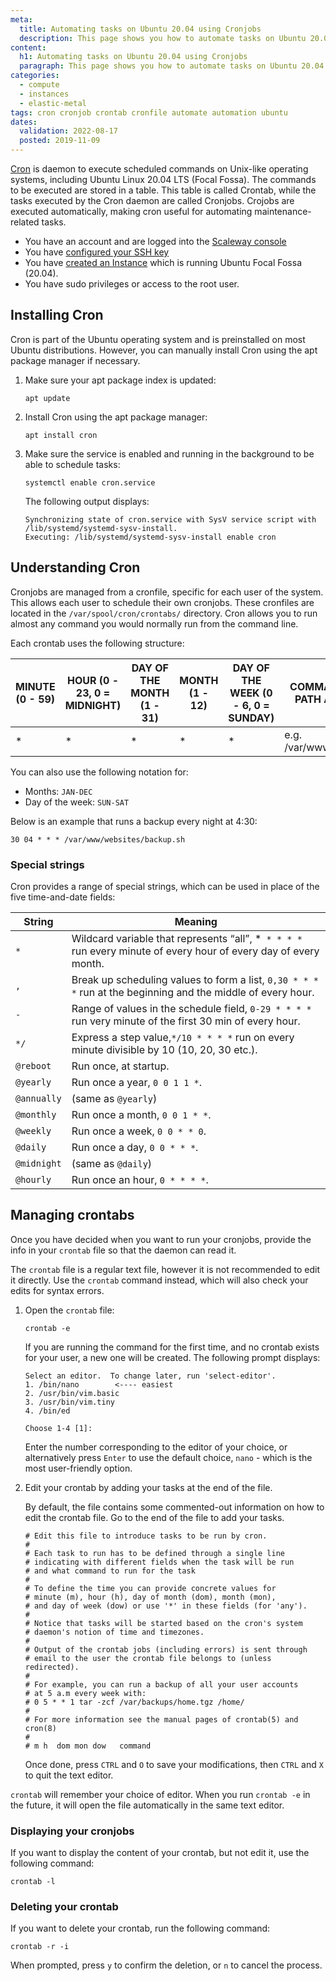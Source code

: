 ```yaml
---
meta:
  title: Automating tasks on Ubuntu 20.04 using Cronjobs
  description: This page shows you how to automate tasks on Ubuntu 20.04 using Cronjobs
content:
  h1: Automating tasks on Ubuntu 20.04 using Cronjobs
  paragraph: This page shows you how to automate tasks on Ubuntu 20.04 using Cronjobs
categories:
  - compute
  - instances
  - elastic-metal
tags: cron cronjob crontab cronfile automate automation ubuntu
dates:
  validation: 2022-08-17
  posted: 2019-11-09
---
```


[Cron](https://manpages.ubuntu.com/manpages/focal/en/man8/cron.8.html) is daemon to execute scheduled commands on Unix-like operating systems, including Ubuntu Linux 20.04 LTS (Focal Fossa). 
The commands to be executed are stored in a table. This table is called Crontab, while the tasks executed by the Cron daemon are called Cronjobs. Crojobs are executed automatically, making cron useful for automating maintenance-related tasks.



<Message type="requirement">

- You have an account and are logged into the [Scaleway console](https://console.scaleway.com)
- You have [configured your SSH key](/console/my-project/how-to/create-ssh-key)
- You have [created an Instance](/compute/instances/how-to/create-an-instance/) which is running Ubuntu Focal Fossa (20.04).
- You have sudo privileges or access to the root user.

</Message>

## Installing Cron

Cron is part of the Ubuntu operating system and is preinstalled on most Ubuntu distributions. However, you can manually install Cron using the apt package manager if necessary.

1. Make sure your apt package index is updated:
    ```
    apt update
    ```

2. Install Cron using the apt package manager:
    ```
    apt install cron
    ```

3. Make sure the service is enabled and running in the background to be able to schedule tasks: 

    ```
    systemctl enable cron.service
    ```

    The following output displays: 
    ```
    Synchronizing state of cron.service with SysV service script with /lib/systemd/systemd-sysv-install.
    Executing: /lib/systemd/systemd-sysv-install enable cron
    ```

##  Understanding Cron

Cronjobs are managed from a cronfile, specific for each user of the system. This allows each user to schedule their own cronjobs. These cronfiles are located in the `/var/spool/cron/crontabs/` directory.
Cron allows you to run almost any command you would normally run from the command line. 

Each crontab uses the following structure:

| MINUTE (0 - 59) 	| HOUR (0 - 23, 0 = MIDNIGHT) 	| DAY OF THE MONTH (1 - 31) 	| MONTH (1 - 12) 	| DAY OF THE WEEK (0 - 6, 0 = SUNDAY) 	| COMMAND OR DIRECTORY PATH AND SCRIPT NAME 	|
|-----------------	|-----------------------------	|---------------------------	|----------------	|-------------------------------------	|-------------------------------------------	|
| *                	| *                            	| *             	            | *               	| *                                   	| e.g. /var/www/websites/backup.sh          	|

<Message type="tip">

You can also use the following notation for:
* Months: `JAN-DEC`
* Day of the week: `SUN-SAT`

</Message>

Below is an example that runs a backup every night at 4:30: 

```
30 04 * * * /var/www/websites/backup.sh
```

### Special strings

Cron provides a range of special strings, which can be used in place of the five time-and-date fields:

| String       	| Meaning                                                                                                          	|
|--------------	|------------------------------------------------------------------------------------------------------------------	|
| `*`          	| Wildcard variable that represents “all”, *` * * * *` run every minute of every hour of every day of every month. 	|
| `,`          	| Break up scheduling values to form a list, `0,30 * * * *` run at the beginning and the middle of every hour.     	|
| `-`          	| Range of values in the schedule field, `0-29 * * * *`  run very minute of the first 30 min of every hour.        	|
| `*/`         	| Express a step value,`*/10 * * * *` run on every minute divisible by 10 (10, 20, 30 etc.).                       	|
| `@reboot`   	| Run once, at startup.                                                                                            	|
| `@yearly`   	| Run once a year, `0 0 1 1 *`.                                                                                    	|
| `@annually` 	| (same as `@yearly`)                                                                                              	|
| `@monthly`  	| Run once a month, `0 0 1 * *`.                                                                                   	|
| `@weekly`   	| Run once a week, `0 0 * * 0`.                                                                                    	|
| `@daily`    	| Run once a day, `0 0 * * *`.                                                                                     	|
| `@midnight` 	| (same as `@daily`)                                                                                               	|
| `@hourly`   	| Run once an hour, `0 * * * *`.                                                                                   	|

## Managing crontabs

Once you have decided when you want to run your cronjobs, provide the info in your `crontab` file so that the daemon can read it. 

<Message type="important">

The `crontab` file is a regular text file, however it is not recommended to edit it directly. Use the `crontab` command instead, which will also check your edits for syntax errors. 

</Message>

1. Open the `crontab` file: 
    ```
    crontab -e 
    ```

    If you are running the command for the first time, and no crontab exists for your user, a new one will be created. The following prompt displays:

    ```
    Select an editor.  To change later, run 'select-editor'.
    1. /bin/nano        <---- easiest
    2. /usr/bin/vim.basic
    3. /usr/bin/vim.tiny
    4. /bin/ed

    Choose 1-4 [1]:
    ```

    Enter the number corresponding to the editor of your choice, or alternatively press `Enter` to use the default choice, `nano` - which is the most user-friendly option. 

2. Edit your crontab by adding your tasks at the end of the file. 

    <Message type ="note"> 

    By default, the file contains some commented-out information on how to edit the crontab file. Go to the end of the file to add your tasks. 

    </Message>

    ```
    # Edit this file to introduce tasks to be run by cron.
    #
    # Each task to run has to be defined through a single line
    # indicating with different fields when the task will be run
    # and what command to run for the task
    #
    # To define the time you can provide concrete values for
    # minute (m), hour (h), day of month (dom), month (mon),
    # and day of week (dow) or use '*' in these fields (for 'any').
    #
    # Notice that tasks will be started based on the cron's system
    # daemon's notion of time and timezones.
    #
    # Output of the crontab jobs (including errors) is sent through
    # email to the user the crontab file belongs to (unless redirected).
    #
    # For example, you can run a backup of all your user accounts
    # at 5 a.m every week with:
    # 0 5 * * 1 tar -zcf /var/backups/home.tgz /home/
    #
    # For more information see the manual pages of crontab(5) and cron(8)
    #
    # m h  dom mon dow   command
    ```

    Once done, press `CTRL` and `O` to save your modifications, then  `CTRL` and `X` to quit the text editor. 

<Message type="tip">

`crontab` will remember your choice of editor. When you run `crontab -e` in the future, it will open the file automatically in the same text editor. 

</Message>

### Displaying your cronjobs

If you want to display the content of your crontab, but not edit it, use the following command: 

``` 
crontab -l 
```

### Deleting your crontab

If you want to delete your crontab, run the following command: 

```
crontab -r -i
```

When prompted, press `y` to confirm the deletion, or `n` to cancel the process. 

